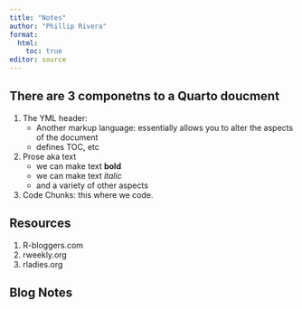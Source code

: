 ```yaml
---
title: "Notes"
author: "Phillip Rivera"
format:
  html:
    toc: true
editor: source
---
```


## There are 3 componetns to a Quarto doucment

1. The YML header:
    * Another markup language: essentially allows you to alter the aspects of the document
    * defines TOC, etc
  
2. Prose aka text
    * we can make text **bold**
    * we can make text *italic*
    * and a variety of other aspects
    
3. Code Chunks: this where we code.

## Resources

1. R-bloggers.com
2. rweekly.org
3. rladies.org

## Blog Notes


